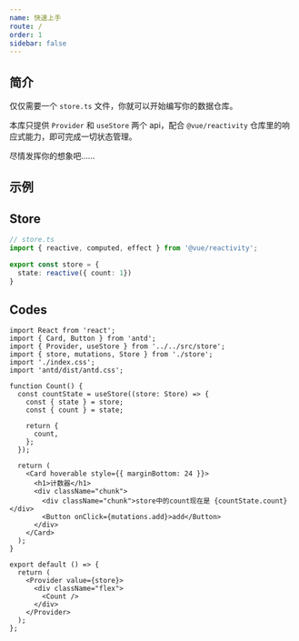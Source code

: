 ```yaml
---
name: 快速上手
route: /
order: 1
sidebar: false
---
```



## 简介

仅仅需要一个 `store.ts` 文件，你就可以开始编写你的数据仓库。

本库只提供 `Provider` 和 `useStore` 两个 api，配合 `@vue/reactivity` 仓库里的响应式能力，即可完成一切状态管理。

尽情发挥你的想象吧……


## 示例
<Counter />


## Store
```ts
// store.ts
import { reactive, computed, effect } from '@vue/reactivity';

export const store = {
  state: reactive({ count: 1})
}
```

## Codes
```tsx
import React from 'react';
import { Card, Button } from 'antd';
import { Provider, useStore } from '../../src/store';
import { store, mutations, Store } from './store';
import './index.css';
import 'antd/dist/antd.css';

function Count() {
  const countState = useStore((store: Store) => {
    const { state } = store;
    const { count } = state;

    return {
      count,
    };
  });

  return (
    <Card hoverable style={{ marginBottom: 24 }}>
      <h1>计数器</h1>
      <div className="chunk">
        <div className="chunk">store中的count现在是 {countState.count}</div>
        <Button onClick={mutations.add}>add</Button>
      </div>
    </Card>
  );
}

export default () => {
  return (
    <Provider value={store}>
      <div className="flex">
        <Count />
      </div>
    </Provider>
  );
};

```


